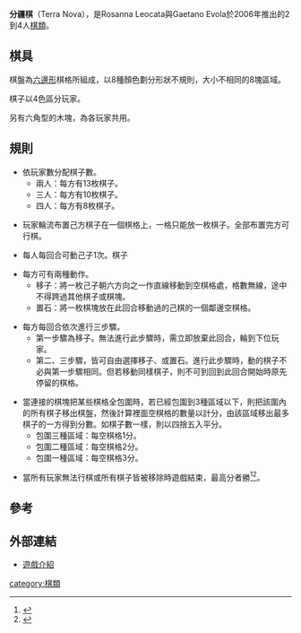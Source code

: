 '''分疆棋'''（Terra Nova），是Rosanna Leocata與Gaetano Evola於2006年推出的2到4人[[棋類|棋類]]。


==棋具==

棋盤為[[六邊形|六邊形]]棋格所組成，以8種顏色劃分形狀不規則，大小不相同的8塊區域。

棋子以4色區分玩家。

另有六角型的木塊，為各玩家共用。

==規則==

*依玩家數分配棋子數。
**兩人：每方有13枚棋子。
**三人：每方有10枚棋子。
**四人：每方有8枚棋子。

*玩家輪流布置己方棋子在一個棋格上，一格只能放一枚棋子。全部布置完方可行棋。

*每人每回合可動己子1次。棋子

*每方可有兩種動作。
**移子：將一枚己子朝六方向之一作直線移動到空棋格處，格數無線，途中不得跨過其他棋子或棋塊。
**置石：將一枚棋塊放在此回合移動過的己棋的一個鄰邊空棋格。

*每方每回合依次進行三步驟。
**第一步驟為移子。無法進行此步驟時，需立即放棄此回合，輪到下位玩家。
**第二、三步驟，皆可自由選擇移子、或置石。進行此步驟時，動的棋子不必與第一步驟相同。但若移動同樣棋子，則不可到回到此回合開始時原先停留的棋格。

*當連接的棋塊把某些棋格全包圍時，若已經包圍到3種區域以下，則把該圍內的所有棋子移出棋盤，然後計算裡面空棋格的數量以計分，由該區域移出最多棋子的一方得到分數。如棋子數一樣，則以四捨五入平分。
**包圍三種區域：每空棋格1分。
**包圍二種區域：每空棋格2分。
**包圍一種區域：每空棋格3分。

*當所有玩家無法行棋或所有棋子皆被移除時遊戲結束，最高分者勝<ref>{{Cite web |url=http://www.winning-moves.com/images/terra__nova_rules_new.pdf |title=Terra Nova Rules |accessdate=2010-11-09 |archive-date=2016-03-04 |archive-url=https://web.archive.org/web/20160304235305/http://www.winning-moves.com/images/terra__nova_rules_new.pdf |dead-url=no }}</ref><ref>{{Cite web |url=http://www.winning-moves.com/Images/TerraNova_FAQ.pdf |title=Terra Nova FAQ |accessdate=2010-11-09 |archive-date=2016-03-05 |archive-url=https://web.archive.org/web/20160305010021/http://www.winning-moves.com/Images/TerraNova_FAQ.pdf |dead-url=no }}</ref>。

==參考==
<div class="references-small">
<references/>
</div>

==外部連結==

*[http://www.boardgamegeek.com/game/20022 遊戲介紹] {{Wayback|url=http://www.boardgamegeek.com/game/20022 |date=20081212182136 }}

[[category:棋類|category:棋類]]